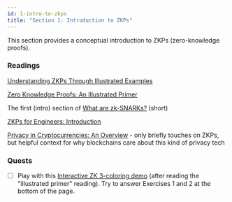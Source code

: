 ```yaml
---
id: 1-intro-to-zkps
title: "Section 1: Introduction to ZKPs"
---
```



<Author name="gubsheep" url="https://twitter.com/gubsheep" />

This section provides a conceptual introduction to ZKPs (zero-knowledge proofs).

### Readings

[Understanding ZKPs Through Illustrated Examples](https://blog.goodaudience.com/understanding-zero-knowledge-proofs-through-simple-examples-df673f796d99)

[Zero Knowledge Proofs: An Illustrated Primer](https://blog.cryptographyengineering.com/2014/11/27/zero-knowledge-proofs-illustrated-primer/)

The first (intro) section of [What are zk-SNARKs?](https://z.cash/technology/zksnarks/) (short)

[ZKPs for Engineers: Introduction](https://blog.zkga.me/intro-to-zksnarks)

[Privacy in Cryptocurrencies: An Overview](https://medium.com/@yi.sun/privacy-in-cryptocurrencies-d4b268157f6c) - only briefly touches on ZKPs, but helpful context for why blockchains care about this kind of privacy tech

### Quests

- [ ] Play with this [Interactive ZK 3-coloring demo](http://web.mit.edu/~ezyang/Public/graph/svg.html) (after reading the "illustrated primer" reading). Try to answer Exercises 1 and 2 at the bottom of the page.
